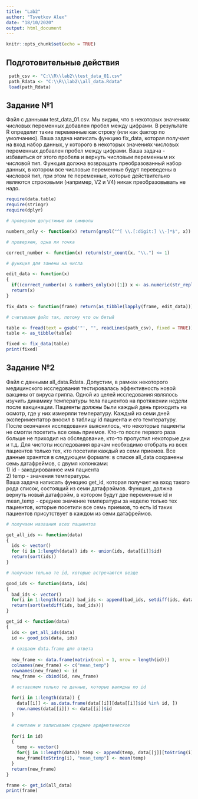 ```yaml
---
title: "Lab2"
author: "Tsvetkov Alex"
date: "18/10/2020"
output: html_document
---
```


```r
knitr::opts_chunk$set(echo = TRUE)
```

## Подготовительные действия

```r
 path_csv <- "C:\\R\\lab2\\test_data_01.csv"
 path_Rdata <- "C:\\R\\lab2\\all_data.Rdata"
 load(path_Rdata)
```

## Задание №1

Файл с данными test_data_01.csv. Мы видим, что в некоторых значениях числовых переменных добавлен пробел между цифрами. В результате R определит такие переменные как строку (или как фактор по умолчанию). Ваша задача написать функцию fix_data, которая получает на вход набор данных, у которого в некоторых значениях числовых переменных добавлен пробел между цифрами. Ваша задача - избавиться от этого пробела и вернуть числовым переменным их числовой тип. Функция должна возвращать преобразованный набор данных, в котором все числовые переменные будут переведены в числовой тип, при этом те переменные, которые действительно являются строковыми (например, V2 и V4) никак преобразовывать не надо.

```r
require(data.table)
require(stringr)
require(dplyr)

# проверяем допустимые ли символы

numbers_only <- function(x) return(grepl("^[ \\.[:digit:] \\-]*$", x))

# проверяем, одна ли точка

correct_number <- function(x) return(str_count(x, "\\.") <= 1)

# функция для замены на числа

edit_data <- function(x) 
{
  if((correct_number(x) & numbers_only(x))[1]) x <- as.numeric(str_replace_all(x, fixed(" "), ""))
  return(x)
}

fix_data <- function(frame) return(as_tibble(lapply(frame, edit_data)))

# считываем файл так, потому что он битый

table <- fread(text = gsub('"', "", readLines(path_csv), fixed = TRUE))
table <- as_tibble(table)

fixed <- fix_data(table)
print(fixed)
```

## Задание №2

Файл с данными all_data.Rdata. Допустим, в рамках некоторого медицинского исследования тестировалась эффективность новой вакцины от вируса гриппа. Одной из целей исследования являлось изучить динамику температуры тела пациентов на протяжении недели после вакцинации.
Пациенты должны были каждый день приходить на осмотр, где у них измеряли температуру. Каждый из семи дней экспериментатор вносил в таблицу id пациента и его температуру. После окончания исследования выяснилось, что некоторые пациенты не смогли посетить все семь приемов. Кто-то после первого раза больше не приходил на обследование, кто-то пропустил некоторые дни и т.д. 
Для чистоты исследования врачам необходимо отобрать из всех пациентов только тех, кто посетили каждый из семи приемов.
Все данные хранятся в следующем формате: в списке all_data сохранены семь датафреймов, с двумя колонками:  
1)  id - закодированное имя пациента   
2)  temp - значения температуры.   
Ваша задача написать функцию get_id, которая получает на вход такого рода список, состоящий из семи датафрэймов. Функция, должна вернуть новый датафрэйм, в котором будут две переменные id и mean_temp - среднее значение температуры за неделю только тех пациентов, которые посетили все семь приемов, то есть id таких пациентов присутствует в каждом из семи датафреймов.


```r
# получаем названия всех пациентов

get_all_ids <- function(data)
{
  ids <- vector()
  for (i in 1:length(data)) ids <- union(ids, data[[i]]$id)
  return(sort(ids))
}

# получаем только те id, которые встречаются везде

good_ids <- function(data, ids)
{
  bad_ids <- vector()
  for(i in 1:length(data)) bad_ids <- append(bad_ids, setdiff(ids, data[[i]]$id))
  return(sort(setdiff(ids, bad_ids)))
}

get_id <- function(data)
{
  ids <- get_all_ids(data)
  id <- good_ids(data, ids)
  
  # создаем data.frame для ответа
  
  new_frame <- data.frame(matrix(ncol = 1, nrow = length(id)))
  colnames(new_frame) <- c("mean_temp")
  rownames(new_frame) <- id
  new_frame <- cbind(id, new_frame)

  # оставляем только те данные, которые валидны по id
  
  for(i in 1:length(data)) {
    data[[i]] <- as.data.frame(data[[i]][data[[i]]$id %in% id, ])
    row.names(data[[i]]) <- data[[i]]$id
  }
  
  # считаем и записываем среднее арифметическое
  
  for(i in id)
  {
    temp <- vector()
    for(j in 1:length(data)) temp <- append(temp, data[[j]][toString(i), "temp"])
    new_frame[toString(i), "mean_temp"] <- mean(temp)
  }
  return(new_frame)
}

frame <- get_id(all_data)
print(frame)
```


